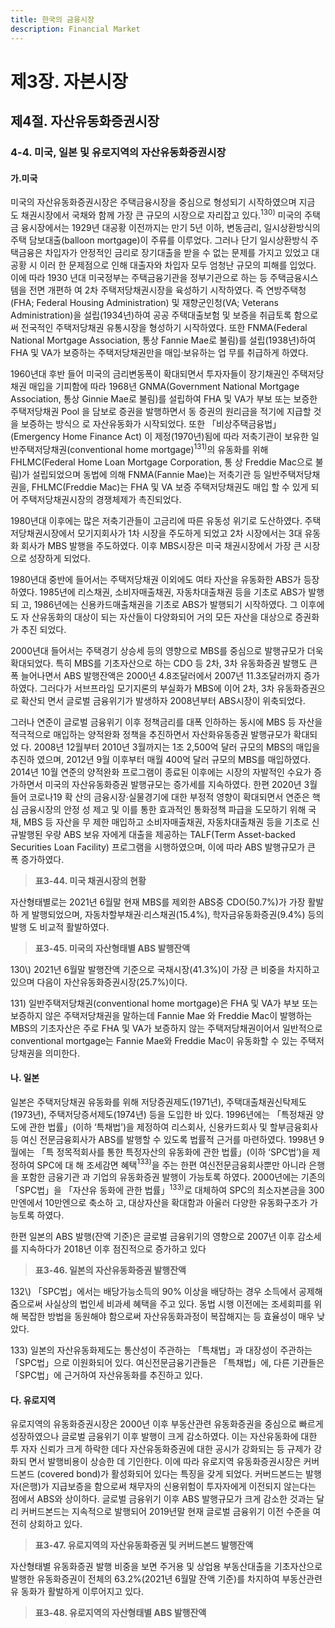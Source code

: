 ```yaml
---
title: 한국의 금융시장
description: Financial Market
---
```


# 제3장. 자본시장

## 제4절. 자산유동화증권시장

### 4-4. 미국, 일본 및 유로지역의 자산유동화증권시장

#### 가.미국

미국의 자산유동화증권시장은 주택금융시장을 중심으로 형성되기 시작하였으며 지금
도 채권시장에서 국채와 함께 가장 큰 규모의 시장으로 자리잡고 있다.$^{130)}$ 미국의 주택금
융시장에서는 1929년 대공황 이전까지는 만기 5년 이하, 변동금리, 일시상환방식의 주택
담보대출(balloon mortgage)이 주류를 이루었다. 그러나 단기 일시상환방식 주택금융은
차입자가 안정적인 금리로 장기대출을 받을 수 없는 문제를 가지고 있었고 대공황 시 이러
한 문제점으로 인해 대출자와 차입자 모두 엄청난 규모의 피해를 입었다. 이에 따라 1930
년대 미국정부는 주택금융기관을 정부기관으로 하는 등 주택금융시스템을 전면 개편하
여 2차 주택저당채권시장을 육성하기 시작하였다. 즉 연방주택청(FHA; Federal Housing
Administration) 및 재향군인청(VA; Veterans Administration)을 설립(1934년)하여 공공
주택대출보험 및 보증을 취급토록 함으로써 전국적인 주택저당채권 유통시장을 형성하기
시작하였다. 또한 FNMA(Federal National Mortgage Association, 통상 Fannie Mae로
불림)를 설립(1938년)하여 FHA 및 VA가 보증하는 주택저당채권만을 매입·보유하는 업
무를 취급하게 하였다.

1960년대 후반 들어 미국의 금리변동폭이 확대되면서 투자자들이 장기채권인 주택저당
채권 매입을 기피함에 따라 1968년 GNMA(Government National Mortgage Association,
통상 Ginnie Mae로 불림)를 설립하여 FHA 및 VA가 부보 또는 보증한 주택저당채권 Pool
을 담보로 증권을 발행하면서 동 증권의 원리금을 적기에 지급할 것을 보증하는 방식으
로 자산유동화가 시작되었다. 또한 「비상주택금융법」(Emergency Home Finance Act)
이 제정(1970년)됨에 따라 저축기관이 보유한 일반주택저당채권(conventional home mortgage)$^{131)}$의 유동화를 위해 FHLMC(Federal Home Loan Mortgage Corporation, 통
상 Freddie Mac으로 불림)가 설립되었으며 동법에 의해 FNMA(Fannie Mae)는 저축기관
등 일반주택저당채권을, FHLMC(Freddie Mac)는 FHA 및 VA 보증 주택저당채권도 매입
할 수 있게 되어 주택저당채권시장의 경쟁체제가 촉진되었다.

1980년대 이후에는 많은 저축기관들이 고금리에 따른 유동성 위기로 도산하였다. 주택
저당채권시장에서 모기지회사가 1차 시장을 주도하게 되었고 2차 시장에서는 3대 유동화
회사가 MBS 발행을 주도하였다. 이후 MBS시장은 미국 채권시장에서 가장 큰 시장으로
성장하게 되었다.

1980년대 중반에 들어서는 주택저당채권 이외에도 여타 자산을 유동화한 ABS가 등장
하였다. 1985년에 리스채권, 소비자매출채권, 자동차대출채권 등을 기초로 ABS가 발행되
고, 1986년에는 신용카드매출채권을 기초로 ABS가 발행되기 시작하였다. 그 이후에도 자
산유동화의 대상이 되는 자산들이 다양화되어 거의 모든 자산을 대상으로 증권화가 추진
되었다.

2000년대 들어서는 주택경기 상승세 등의 영향으로 MBS를 중심으로 발행규모가 더욱
확대되었다. 특히 MBS를 기초자산으로 하는 CDO 등 2차, 3차 유동화증권 발행도 큰 폭
늘어나면서 ABS 발행잔액은 2000년 4.8조달러에서 2007년 11.3조달러까지 증가하였다.
그러다가 서브프라임 모기지론의 부실화가 MBS에 이어 2차, 3차 유동화증권으로 확산되
면서 글로벌 금융위기가 발생하자 2008년부터 ABS시장이 위축되었다.

그러나 연준이 글로벌 금융위기 이후 정책금리를 대폭 인하하는 동시에 MBS 등 자산을
적극적으로 매입하는 양적완화 정책을 추진하면서 자산화유동증권 발행규모가 확대되었
다. 2008년 12월부터 2010년 3월까지는 1조 2,500억 달러 규모의 MBS의 매입을 추진하
였으며, 2012년 9월 이후부터 매월 400억 달러 규모의 MBS를 매입하였다. 2014년 10월
연준의 양적완화 프로그램이 종료된 이후에는 시장의 자발적인 수요가 증가하면서 미국의 자산유동화증권 발행규모는 증가세를 지속하였다. 한편 2020년 3월 들어 코로나19 확
산의 금융시장·실물경기에 대한 부정적 영향이 확대되면서 연준은 핵심 금융시장의 안정
성 제고 및 이를 통한 효과적인 통화정책 파급을 도모하기 위해 국채, MBS 등 자산을 무
제한 매입하고 소비자매출채권, 자동차대출채권 등을 기초로 신규발행된 우량 ABS 보유
자에게 대출을 제공하는 TALF(Term Asset-backed Securities Loan Facility) 프로그램을
시행하였으며, 이에 따라 ABS 발행규모가 큰 폭 증가하였다.

> __표3-44. 미국 채권시장의 현황__

자산형태별로는 2021년 6월말 현재 MBS를 제외한 ABS중 CDO(50.7%)가 가장 활발하
게 발행되었으며, 자동차할부채권·리스채권(15.4%), 학자금유동화증권(9.4%) 등의 발행
도 비교적 활발하였다.

> __표3-45. 미국의 자산형태별 ABS 발행잔액__

<GComment>
130\) 2021년 6월말 발행잔액 기준으로 국채시장(41.3%)이 가장 큰 비중을 차지하고 있으며 다음이 자산유동화증권시장(25.7%)이다.

131\) 일반주택저당채권(conventional home mortgage)은 FHA 및 VA가 부보 또는 보증하지 않은 주택저당채권을 말하는데 Fannie Mae
와 Freddie Mac이 발행하는 MBS의 기초자산은 주로 FHA 및 VA가 보증하지 않는 주택저당채권이어서 일반적으로 conventional
mortgage는 Fannie Mae와 Freddie Mac이 유동화할 수 있는 주택저당채권을 의미한다.
</GComment>


#### 나. 일본

일본은 주택저당채권 유동화를 위해 저당증권제도(1971년), 주택대출채권신탁제도
(1973년), 주택저당증서제도(1974년) 등을 도입한 바 있다. 1996년에는 「특정채권 양도에 관한 법률」(이하 ‘특채법’)을 제정하여 리스회사, 신용카드회사 및 할부금융회사 등 여신
전문금융회사가 ABS를 발행할 수 있도록 법률적 근거를 마련하였다. 1998년 9월에는 「특
정목적회사를 통한 특정자산의 유동화에 관한 법률」(이하 ‘SPC법’)을 제정하여 SPC에 대
해 조세감면 혜택$^{133)}$을 주는 한편 여신전문금융회사뿐만 아니라 은행을 포함한 금융기관
과 기업의 유동화증권 발행이 가능토록 하였다. 2000년에는 기존의 「SPC법」을 「자산유
동화에 관한 법률」$^{133)}$로 대체하여 SPC의 최소자본금을 300만엔에서 10만엔으로 축소하
고, 대상자산을 확대함과 아울러 다양한 유동화구조가 가능토록 하였다.

한편 일본의 ABS 발행(잔액 기준)은 글로벌 금융위기의 영향으로 2007년 이후 감소세
를 지속하다가 2018년 이후 점진적으로 증가하고 있다

> __표3-46. 일본의 자산유동화증권 발행잔액__

<GComment>
132\) 「SPC법」에서는 배당가능소득의 90% 이상을 배당하는 경우 소득에서 공제해 줌으로써 사실상의 법인세 비과세 혜택을 주고 있다. 동법
시행 이전에는 조세회피를 위해 복잡한 방법을 동원해야 함으로써 자산유동화과정이 복잡해지는 등 효율성이 매우 낮았다.

133\) 일본의 자산유동화제도는 통산성이 주관하는 「특채법」과 대장성이 주관하는 「SPC법」으로 이원화되어 있다. 여신전문금융기관들은
「특채법」에, 다른 기관들은 「SPC법」에 근거하여 자산유동화를 추진하고 있다.
</GComment>

#### 다. 유로지역

유로지역의 유동화증권시장은 2000년 이후 부동산관련 유동화증권을 중심으로 빠르게
성장하였으나 글로벌 금융위기 이후 발행이 크게 감소하였다. 이는 자산유동화에 대한 투
자자 신뢰가 크게 하락한 데다 자산유동화증권에 대한 공시가 강화되는 등 규제가 강화되
면서 발행비용이 상승한 데 기인한다. 이에 따라 유로지역 유동화증권시장은 커버드본드
(covered bond)가 활성화되어 있다는 특징을 갖게 되었다. 커버드본드는 발행자(은행)가
지급보증을 함으로써 채무자의 신용위험이 투자자에게 이전되지 않는다는 점에서 ABS와 상이하다. 글로벌 금융위기 이후 ABS 발행규모가 크게 감소한 것과는 달리 커버드본드는
지속적으로 발행되어 2019년말 현재 글로벌 금융위기 이전 수준을 여전히 상회하고 있다.

> __표3-47. 유로지역의 자산유동화증권 및 커버드본드 발행잔액__

자산형태별 유동화증권 발행 비중을 보면 주거용 및 상업용 부동산대출을 기초자산으로
발행한 유동화증권이 전체의 63.2%(2021년 6월말 잔액 기준)를 차지하여 부동산관련 유
동화가 활발하게 이루어지고 있다.

> __표3-48. 유로지역의 자산형태별 ABS 발행잔액__